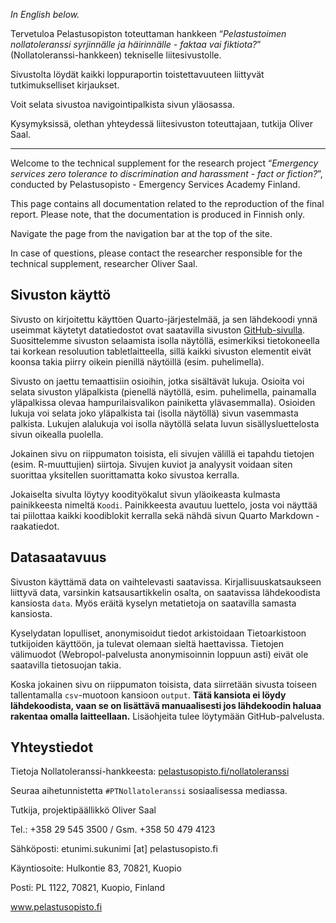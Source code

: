 *In English below.*

Tervetuloa Pelastusopiston toteuttaman hankkeen "*Pelastustoimen nollatoleranssi syrjinnälle ja häirinnälle - faktaa vai fiktiota?*" (Nollatoleranssi-hankkeen) tekniselle liitesivustolle.

Sivustolta löydät kaikki loppuraportin toistettavuuteen liittyvät tutkimukselliset kirjaukset.

Voit selata sivustoa navigointipalkista sivun yläosassa.

Kysymyksissä, olethan yhteydessä liitesivuston toteuttajaan, tutkija Oliver Saal.

------------------------------------------------------------------------

Welcome to the technical supplement for the research project "*Emergency services zero tolerance to discrimination and harassment - fact or fiction?*", conducted by Pelastusopisto - Emergency Services Academy Finland.

This page contains all documentation related to the reproduction of the final report. Please note, that the documentation is produced in Finnish only.

Navigate the page from the navigation bar at the top of the site.

In case of questions, please contact the researcher responsible for the technical supplement, researcher Oliver Saal.

## Sivuston käyttö {.unnumbered}

Sivusto on kirjoitettu käyttöen Quarto-järjestelmää, ja sen lähdekoodi ynnä useimmat käytetyt datatiedostot ovat saatavilla sivuston [GitHub-sivulla](https://github.com/osaal/nollatoleranssi_liitesivusto). Suosittelemme sivuston selaamista isolla näytöllä, esimerkiksi tietokoneella tai korkean resoluution tabletlaitteella, sillä kaikki sivuston elementit eivät koonsa takia piirry oikein pienillä näytöillä (esim. puhelimella).

Sivusto on jaettu temaattisiin osioihin, jotka sisältävät lukuja. Osioita voi selata sivuston yläpalkista (pienellä näytöllä, esim. puhelimella, painamalla yläpalkissa olevaa hampurilaisvalikon painiketta ylävasemmalla). Osioiden lukuja voi selata joko yläpalkista tai (isolla näytöllä) sivun vasemmasta palkista. Lukujen alalukuja voi isolla näytöllä selata luvun sisällysluettelosta sivun oikealla puolella.

Jokainen sivu on riippumaton toisista, eli sivujen välillä ei tapahdu tietojen (esim. R-muuttujien) siirtoja. Sivujen kuviot ja analyysit voidaan siten suorittaa yksitellen suorittamatta koko sivustoa kerralla.

Jokaiselta sivulta löytyy koodityökalut sivun yläoikeasta kulmasta painikkeesta nimeltä `Koodi`. Painikkeesta avautuu luettelo, josta voi näyttää tai piilottaa kaikki koodiblokit kerralla sekä nähdä sivun Quarto Markdown -raakatiedot.

## Datasaatavuus {.unnumbered}

Sivuston käyttämä data on vaihtelevasti saatavissa. Kirjallisuuskatsaukseen liittyvä data, varsinkin katsausartikkelin osalta, on saatavissa lähdekoodista kansiosta `data`. Myös eräitä kyselyn metatietoja on saatavilla samasta kansiosta.

Kyselydatan lopulliset, anonymisoidut tiedot arkistoidaan Tietoarkistoon tutkijoiden käyttöön, ja tulevat olemaan sieltä haettavissa. Tietojen välimuodot (Webropol-palvelusta anonymisoinnin loppuun asti) eivät ole saatavilla tietosuojan takia.

Koska jokainen sivu on riippumaton toisista, data siirretään sivusta toiseen tallentamalla `csv`-muotoon kansioon `output`. **Tätä kansiota ei löydy lähdekoodista, vaan se on lisättävä manuaalisesti jos lähdekoodin haluaa rakentaa omalla laitteellaan.** Lisäohjeita tulee löytymään GitHub-palvelusta.

## Yhteystiedot {.unnumbered}

Tietoja Nollatoleranssi-hankkeesta: [pelastusopisto.fi/nollatoleranssi](https://www.pelastusopisto.fi/nollatoleranssi)

Seuraa aihetunnistetta `#PTNollatoleranssi` sosiaalisessa mediassa.

Tutkija, projektipäällikkö Oliver Saal

Tel.: +358 29 545 3500 / Gsm. +358 50 479 4123

Sähköposti: etunimi.sukunimi \[at\] pelastusopisto.fi

Käyntiosoite: Hulkontie 83, 70821, Kuopio

Posti: PL 1122, 70821, Kuopio, Finland

[www.pelastusopisto.fi](https://www.pelastusopisto.fi)

